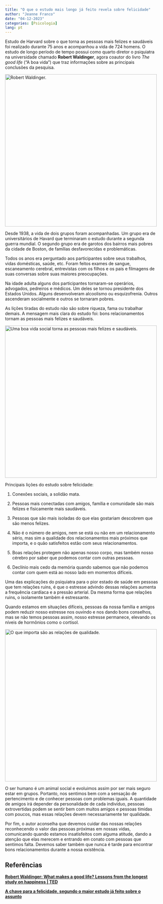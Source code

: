 ---
title: "O que o estudo mais longo já feito revela sobre felicidade"
author: "Jeanne Franco"
date: "04-12-2023"
categories: [Psicologia]
lang: pt
---

Estudo de Harvard sobre o que torna as pessoas mais felizes e saudáveis foi realizado durante 75 anos e acompanhou a vida de 724 homens. O estudo de longo período de tempo possui como quarto diretor o psiquiatra na universidade chamado **Robert Waldinger**, agora coautor do livro *The good life* ("A boa vida") que traz informações sobre as principais conclusões da pesquisa.

[![Robert Waldinger.](images/145768d0-b3c7-11ed-89f4-f3657d2bfa3b-01.jpg){width="500"}](https://www.bbc.com/portuguese/articles/cxe3pgjzj3no)

Desde 1938, a vida de dois grupos foram acompanhadas. Um grupo era de universitários de Havard que terminaram o estudo durante a segunda guerra mundial. O segundo grupo era de garotos dos bairros mais pobres da cidade de Boston, de famílias desfavorecidas e problemáticas.

Todos os anos era perguntado aos participantes sobre seus trabalhos, vidas domésticas, saúde, etc. Foram feitos exames de sangue, escaneamento cerebral, entrevistas com os filhos e os pais e filmagens de suas conversas sobre suas maiores preocupações.

Na idade adulta alguns dos participantes tornaram-se operários, advogados, pedreiros e médicos. Um deles se tornou presidente dos Estados Unidos. Alguns desenvolveram alcoolismo ou esquizofrenia. Outros ascenderam socialmente e outros se tornaram pobres.

As lições tiradas do estudo não são sobre riqueza, fama ou trabalhar demais. A mensagem mais clara do estudo foi: bons relacionamentos tornam as pessoas mais felizes e saudáveis.

[![Uma boa vida social torna as pessoas mais felizes e saudáveis.](images/64ac0f30-b3df-11ed-b692-77bb49844666.jpg){fig-align="center" width="500"}](https://www.bbc.com/portuguese/articles/cxe3pgjzj3no)

Principais lições do estudo sobre felicidade:

1.  Conexões sociais, a solidão mata.

2.  Pessoas mais conectadas com amigos, família e comunidade são mais felizes e fisicamente mais saudáveis.

3.  Pessoas que são mais isoladas do que elas gostariam descobrem que são menos felizes.

4.  Não é o número de amigos, nem se está ou não em um relacionamento sério, mas sim a qualidade dos relacionamentos mais próximos que importa, e o quão satisfeitos estão com seus relacionamentos.

5.  Boas relações protegem não apenas nosso corpo, mas também nosso cérebro por saber que podemos contar com outras pessoas.

6.  Declínio mais cedo da memória quando sabemos que não podemos contar com quem está ao nosso lado em momentos difíceis.

Uma das explicações do psiquiatra para o pior estado de saúde em pessoas que tem relações ruins, é que o estresse advindo dessas relações aumenta a frequência cardíaca e a pressão arterial. Da mesma forma que relações ruins, o isolamente também é estressante.

Quando estamos em situações difíceis, pessoas da nossa família e amigos podem reduzir nosso estresse nos ouvindo e nos dando bons conselhos, mas se não temos pessoas assim, nosso estresse permanece, elevando os níveis de hormônios como o cortisol.

[![O que importa são as relações de qualidade.](images/vid.png){fig-align="center" width="500"}](https://www.youtube.com/watch?v=8KkKuTCFvzI)

O ser humano é um animal social e evoluimos assim por ser mais seguro estar em grupos. Portanto, nos sentimos bem com a sensação de pertencimento e de conhecer pessoas com problemas iguais. A quantidade de amigos irá depender da personalidade de cada indivíduo, pessoas extrovertidas podem se sentir bem com muitos amigos e pessoas tímidas com poucos, mas essas relações devem necessariamente ter qualidade.

Por fim, o autor aconselha que devemos cuidar das nossas relações reconhecendo o valor das pessoas próximas em nossas vidas, comunicando quando estamos insatisfeitos com alguma atitude, dando a atenção que elas merecem e entrando em conato com pessoas que sentimos falta. Devemos saber também que nunca é tarde para encontrar bons relacionamentos durante a nossa existência.

## Referências

[**Robert Waldinger: What makes a good life? Lessons from the longest study on happiness \| TED**](https://www.youtube.com/watch?v=8KkKuTCFvzI)

[**A chave para a felicidade, segundo o maior estudo já feito sobre o assunto**](https://www.bbc.com/portuguese/articles/cxe3pgjzj3no)

